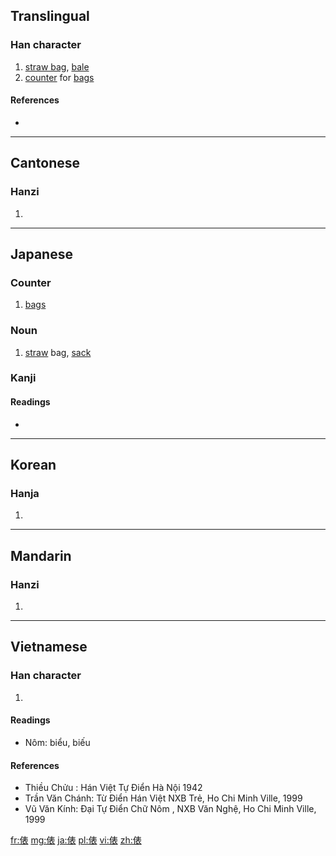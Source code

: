 ==Translingual==

===Han character===
{{Han char|rn=9|rad=人|as=08|sn=10|four=2523<sub>2</sub>|canj=人手一女 (OQMV)}}

# [[straw bag]], [[bale]]
# [[counter]] for [[bags]]

====References====
* {{Han ref|kx=0106.140|dkj=00730|dj=0226.090|hdz=10170.030|uh=4FF5|ud=20469|bh=D0CF|bd=53455}}

----

==Cantonese==

===Hanzi===
{{yue-hanzi|jyut=|y=biu3}}

# {{defn|lang=yue|sort=人08}}

----

==Japanese==

===Counter===
{{ja-pos|k|counter|hira=ひょう|rom=hyō}}  

# [[bag]]s

===Noun===
{{ja-noun|k|hira=たわら|rom=tawara}} 

# [[straw]] bag, [[sack]]

===Kanji===
{{ja-kanji|grade=5|rs=人08}}

====Readings====
* {{ja-readings|on=[[ひょう]] (hyō)|kun=[[たわら]] (tawara)}}

----

==Korean==

===Hanja===
{{ko-hanja|hangeul=표|rv=pyo|mr=p'yo}}

# {{defn|lang=ko|sort=人08}}

----

==Mandarin==

===Hanzi===
{{cmn-hanzi|pin=[[biào]] ([[biao4]])|wg=piao<sup>4</sup>}}

# {{defn|lang=cmn|sort=人08}}

----

==Vietnamese==

===Han character===
{{vi-hantu|biểu|rs=人08}}

# {{defn|lang=vi|sort=人08}}

====Readings====
* Nôm: biểu, biếu

====References====
* Thiều Chửu : Hán Việt Tự Điển Hà Nội 1942
* Trần Văn Chánh: Từ Điển Hán Việt NXB Trẻ, Ho Chi Minh Ville, 1999
* Vũ Văn Kính: Đại Tự Điển Chữ Nôm , NXB Văn Nghệ, Ho Chi Minh Ville, 1999

[[fr:俵]]
[[mg:俵]]
[[ja:俵]]
[[pl:俵]]
[[vi:俵]]
[[zh:俵]]